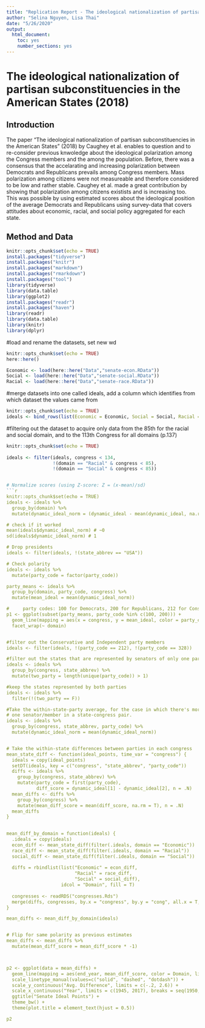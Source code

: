 ```yaml
---
title: "Replication Report - The ideological nationalization of partisan subconstituencies in the American States (2018) by Devin Caughey · James Dunham · Christopher Warshaw"
author: "Selina Nguyen, Lisa Thai"
date: "5/26/2020"
output: 
  html_document: 
    toc: yes
    number_sections: yes
---
```


# The ideological nationalization of partisan subconstituencies in the American States (2018)

## Introduction 
The paper "The ideological nationalization of partisan subconstituencies in the American States" (2018) by Caughey et al. enables to question and to re-consider previous knwoledge about the ideological polarization among the Congress members and the among the population. Before, there was a consensus that the accelarating and increasing polarization between Democrats and Republicans prevails among Congress members. Mass polarization among citizens were not measureable and therefore considered to be low and rather stable. Caughey et al. made a great contribution by showing that polarization among citizens existists and is increasing too. This was possible by using estimated scores about the ideological position of the average Democrats and Republicans using survey-data that covers attitudes about economic, racial, and social policy aggregated for each state.

## Method and Data



```r
knitr::opts_chunk$set(echo = TRUE)
install.packages("tidyverse")
install.packages("knitr")
install.packages("markdown")
install.packages("rmarkdown")
install.packages("tool")
library(tidyverse)
library(data.table)
library(ggplot2)
install.packages("readr")
install.packages("haven")
library(readr)
library(data.table)
library(knitr)
library(dplyr)
```


#load and rename the datasets, set new wd
```r
knitr::opts_chunk$set(echo = TRUE)
here::here()

Economic <- load(here::here("Data","senate-econ.RData"))
Social <- load(here::here("Data","senate-social.RData"))
Racial <- load(here::here("Data","senate-race.RData"))
```


#merge datasets into one called ideals, add a column which identifies from which dataset the values came from
```r
knitr::opts_chunk$set(echo = TRUE)
ideals <- bind_rows(list(Economic = Economic, Social = Social, Racial = Racial), .id = "domain")
```


#filtering out the dataset to acquire only data from the 85th for the racial and social domain, and to the 113th Congress for all domains (p.137)
```r
knitr::opts_chunk$set(echo = TRUE)
              
ideals <- filter(ideals, congress < 134,
                 !(domain == "Racial" & congress < 85),
                 !(domain == "Social" & congress < 85))


# Normalize scores (using Z-score: Z = (x-mean)/sd)
```r
knitr::opts_chunk$set(echo = TRUE)
ideals <- ideals %>% 
  group_by(domain) %>% 
  mutate(dynamic_ideal_norm = (dynamic_ideal - mean(dynamic_ideal, na.rm = T)) / sd(dynamic_ideal, na.rm = T))

# check if it worked
mean(ideals$dynamic_ideal_norm) # ~0
sd(ideals$dynamic_ideal_norm) # 1

# Drop presidents
ideals <- filter(ideals, !(state_abbrev == "USA"))

# Check polarity
ideals <- ideals %>% 
  mutate(party_code = factor(party_code))

party_means <- ideals %>%
  group_by(domain, party_code, congress) %>% 
  mutate(mean_ideal = mean(dynamic_ideal_norm))

#     party codes: 100 for Democrats, 200 for Republicans, 212 for Conservatives, 328 for Independent
p1 <- ggplot(subset(party_means, party_code %in% c(100, 200))) +
  geom_line(mapping = aes(x = congress, y = mean_ideal, color = party_code)) +
  facet_wrap(~ domain)


#filter out the Conservative and Independent party members
ideals <- filter(ideals, !(party_code == 212), !(party_code == 328))

#filter out the states that are represented by senators of only one party
ideals <- ideals %>% 
  group_by(congress, state_abbrev) %>% 
  mutate(two_party = length(unique(party_code)) > 1)

#keep the states represented by both parties
ideals <- ideals %>% 
  filter(!(two_party == F))

#Take the within-state-party average, for the case in which there's more than
# one senator/member in a state-congress pair.    
ideals <- ideals %>% 
  group_by(congress, state_abbrev, party_code) %>% 
  mutate(dynamic_ideal_norm = mean(dynamic_ideal_norm))


# Take the within-state differences between parties in each congress
mean_state_diff <- function(ideal_points, time_var = "congress") {
  ideals = copy(ideal_points)
  setDT(ideals, key = c("congress", "state_abbrev", "party_code"))
  diffs <- ideals %>% 
    group_by(congress, state_abbrev) %>% 
    mutate(party_code = first(party_code),
           diff_score = dynamic_ideal[1] - dynamic_ideal[2], n = .N)
  mean_diffs <- diffs %>% 
    group_by(congress) %>% 
    mutate(mean_diff_score = mean(diff_score, na.rm = T), n = .N)
  mean_diffs
}
    

mean_diff_by_domain = function(ideals) {
  .ideals = copy(ideals)
  econ_diff <- mean_state_diff(filter(.ideals, domain == "Economic"))
  race_diff <- mean_state_diff(filter(.ideals, domain == "Racial"))
  social_diff <- mean_state_diff(filter(.ideals, domain == "Social"))
  
  diffs = rbindlist(list("Economic" = econ_diff,
                         "Racial" = race_diff,
                         "Social" = social_diff),
                    idcol = "Domain", fill = T)
  
  congresses <- readRDS("congresses.Rds")
  merge(diffs, congresses, by.x = "congress", by.y = "cong", all.x = T, all.y = F)
}

mean_diffs <- mean_diff_by_domain(ideals)


# Flip for same polarity as previous estimates
mean_diffs <- mean_diffs %>% 
  mutate(mean_diff_score = mean_diff_score * -1)



p2 <- ggplot(data = mean_diffs) +
  geom_line(mapping = aes(end_year, mean_diff_score, color = Domain, linetype = Domain)) +
  scale_linetype_manual(values=c("solid", "dashed", "dotdash")) +
  scale_y_continuous("Avg. Difference", limits = c(-.2, 2.6)) +
  scale_x_continuous("Year", limits = c(1945, 2017), breaks = seq(1950, 2010, 10)) +
  ggtitle("Senate Ideal Points") +
  theme_bw() +
  theme(plot.title = element_text(hjust = 0.5))

p2
  
```

